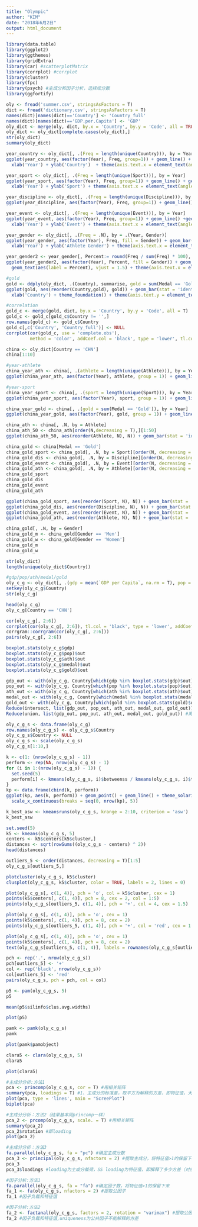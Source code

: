 ---
title: "Olympic"
author: "KIM"
date: "2018年6月2日"
output: html_document
---

```{r}
library(data.table)
library(ggplot2)
library(ggthemes)
library(gridExtra)
library(car) #scatterplotMatrix
library(corrplot) #corrplot
library(cluster)
library(fpc)
library(psych) #主成分和因子分析，选择成分数
library(ggfortify)
```

```{r}
oly <- fread('summer.csv', stringsAsFactors = T)
dict <- fread('dictionary.csv', stringsAsFactors = T)
names(dict)[names(dict)=='Country'] <- 'Country_full'
names(dict)[names(dict)=='GDP.per.Capita'] <- 'GDP'
oly_dict <- merge(oly, dict, by.x = 'Country', by.y = 'Code', all = TRUE)
oly_dict <- oly_dict[complete.cases(oly_dict),]
str(oly_dict)
summary(oly_dict)
```

```{r}
year_country <- oly_dict[, .(Freq = length(unique(Country))), by = Year] 
ggplot(year_country, aes(factor(Year), Freq, group=1)) + geom_line() + geom_point() + theme_dark() + 
  xlab('Year') + ylab('Country')  + theme(axis.text.x = element_text(angle = 45))  #country

year_sport <- oly_dict[, .(Freq = length(unique(Sport))), by = Year]        
ggplot(year_sport, aes(factor(Year), Freq, group=1)) + geom_line() + geom_point() + theme_economist() + 
  xlab('Year') + ylab('Sport') + theme(axis.text.x = element_text(angle = 45)) #sport

year_discipline <- oly_dict[, .(Freq = length(unique(Discipline))), by = Year]          
ggplot(year_discipline, aes(factor(Year), Freq, group=1)) + geom_line() + geom_point() + theme_economist_white() + xlab('Year') + ylab('Discipline') + theme(axis.text.x = element_text(angle = 45)) #discipline

year_event <- oly_dict[, .(Freq = length(unique(Event))), by = Year]       
ggplot(year_event, aes(factor(Year), Freq, group=1)) + geom_line() +geom_point() + theme_solarized() + 
  xlab('Year') + ylab('Event') + theme(axis.text.x = element_text(angle = 45)) #event

year_gender <- oly_dict[, .(Freq = .N), by = .(Year, Gender)]       
ggplot(year_gender, aes(factor(Year), Freq, fill = Gender)) + geom_bar(stat = 'identity') + theme_excel() + 
  xlab('Year') + ylab('Athlete Gender') + theme(axis.text.x = element_text(angle = 45)) #gender

year_gender2 <- year_gender[, Percent:= round(Freq / sum(Freq) * 100), by = Year]  
ggplot(year_gender2, aes(factor(Year), Percent, fill = Gender)) + geom_bar(stat = 'identity') + theme_fivethirtyeight() + xlab('Year') + ylab('Athlete Gender') + 
  geom_text(aes(label = Percent), vjust = 1.5) + theme(axis.text.x = element_text(angle = 45)) #gender
```

```{r}
#gold
gold <- ddply(oly_dict, .(Country), summarise, gold = sum(Medal == 'Gold'))
ggplot(gold, aes(reorder(Country,gold), gold)) + geom_bar(stat = 'identity') + coord_flip() +
  xlab('Country') + theme_foundation() + theme(axis.text.y = element_text(size = 5))

#correlation
gold_c <- merge(gold, dict, by.x = 'Country', by.y = 'Code', all = T)
gold_c <- gold_c[gold_c$Country != '',]
row.names(gold_c) <- gold_c$Country
gold_c[,c('Country', 'Country_full')] <- NULL
corrplot(cor(gold_c, use = 'complete.obs'), 
         method = 'color', addCoef.col = 'black', type = 'lower', tl.col = 'black')
```

```{r}
china <- oly_dict[Country == 'CHN']
china[1:10]
```

```{r}
#year-athlete
china_year_ath <- china[, .(athlete = length(unique(Athlete))), by = Year]
ggplot(china_year_ath, aes(factor(Year), athlete, group = 1)) + geom_line() + geom_point() + theme_igray() + xlab('Year') + ggtitle('Athelte')
```

```{r}
#year-sport
china_year_sport <- china[, .(sport = length(unique(Sport))), by = Year]
ggplot(china_year_sport, aes(factor(Year), sport, group = 1)) + geom_line() + geom_point() + xlab('Year') + ylab('Sport') + ggtitle('Sport') + theme(plot.title = element_text(size = 20)) + theme_light()
```

```{r}
china_year_gold <- china[, .(gold = sum(Medal == 'Gold')), by = Year]
ggplot(china_year_gold, aes(factor(Year), gold, group = 1)) + geom_line() + geom_point() + theme_linedraw() + xlab('Year') + ggtitle('Gold') + theme(plot.title = element_text(size = 20, hjust = 0.5))
```
```{r}
china_ath <- china[, .N, by = Athlete]
china_ath_50 <- china_ath[order(N,decreasing = T),][1:50]
ggplot(china_ath_50, aes(reorder(Athlete, N), N)) + geom_bar(stat = 'identity', fill = 'blue') + theme_pander() + xlab('Athlete') + coord_flip() + theme(axis.text.y = element_text(size = 5)) 
```

```{r}
china_gold <- china[Medal == 'Gold']
china_gold_sport <- china_gold[, .N, by = Sport][order(N, decreasing = F), ]
china_gold_dis <- china_gold[, .N, by = Discipline][order(N, decreasing = F), ]
china_gold_event <- china_gold[, .N, by = Event][order(N, decreasing = F), ]
china_gold_ath <- china_gold[, .N, by = Athlete][order(N, decreasing = F), ]
china_gold_sport
china_gold_dis
china_gold_event
china_gold_ath
```

```{r}
ggplot(china_gold_sport, aes(reorder(Sport, N), N)) + geom_bar(stat = 'identity') + coord_flip()
ggplot(china_gold_dis, aes(reorder(Discipline, N), N)) + geom_bar(stat = 'identity') + coord_flip()
ggplot(china_gold_event, aes(reorder(Event, N), N)) + geom_bar(stat = 'identity') + coord_flip()
ggplot(china_gold_ath, aes(reorder(Athlete, N), N)) + geom_bar(stat = 'identity') + coord_flip()
```

```{r}
china_gold[, .N, by = Gender]
china_gold_m <- china_gold[Gender == 'Men']
china_gold_w <- china_gold[Gender == 'Women']
china_gold_m
china_gold_w
```

```{r}
str(oly_dict)
length(unique(oly_dict$Country))
```

```{r}
#gdp/pop/ath/medal/gold
oly_c_g <- oly_dict[, .(gdp = mean(`GDP per Capita`, na.rm = T), pop = mean(Population, na.rm = T), ath = length(unique(Athlete)), medal = length(Medal), gold = sum(Medal == 'Gold')), by = Country]
setkey(oly_c_g$Country)
str(oly_c_g)
```

```{r}
head(oly_c_g)
oly_c_g[Country == 'CHN']
```

```{r}
cor(oly_c_g[, 2:6])
corrplot(cor(oly_c_g[, 2:6]), tl.col = 'black', type = 'lower', addCoef.col = 'black')
corrgram::corrgram(cor(oly_c_g[, 2:6]))
pairs(oly_c_g[, 2:6])
```

```{r}
boxplot.stats(oly_c_g$gdp)
boxplot.stats(oly_c_g$pop)$out
boxplot.stats(oly_c_g$ath)$out
boxplot.stats(oly_c_g$medal)$out
boxplot.stats(oly_c_g$gold)$out
```

```{r}
gdp_out <- with(oly_c_g, Country[which(gdp %in% boxplot.stats(gdp)$out)])
pop_out <- with(oly_c_g, Country[which(pop %in% boxplot.stats(pop)$out)])
ath_out <- with(oly_c_g, Country[which(ath %in% boxplot.stats(ath)$out)])
medal_out <- with(oly_c_g, Country[which(medal %in% boxplot.stats(medal)$out)])
gold_out <- with(oly_c_g, Country[which(gold %in% boxplot.stats(gold)$out)])
Reduce(intersect, list(gdp_out, pop_out, ath_out, medal_out, gold_out)) #离群值交集
Reduce(union, list(gdp_out, pop_out, ath_out, medal_out, gold_out)) #离群值并集
```

```{r}
oly_c_g_s <- data.frame(oly_c_g)
row.names(oly_c_g_s) <- oly_c_g_s$Country
oly_c_g_s$Country <- NULL
oly_c_g_s <- scale(oly_c_g_s)
oly_c_g_s[1:10,]
```

```{r}
k <- c(1: (nrow(oly_c_g_s) - 1))
perform <- rep(NA, nrow(oly_c_g_s) - 1)
for (i in 1:(nrow(oly_c_g_s) - 1)) {
  set.seed(5)
  perform[i] <- kmeans(oly_c_g_s, i)$betweenss / kmeans(oly_c_g_s, i)$totss
}
kp <- data.frame(cbind(k, perform))
ggplot(kp, aes(k, perform)) + geom_point() + geom_line() + theme_solarized() + 
  scale_x_continuous(breaks = seq(0, nrow(kp), 5))
```

```{r}
k_best_asw <- kmeansruns(oly_c_g_s, krange = 2:10, criterion = 'asw')
k_best_asw
```

```{r}
set.seed(5)
k5 <- kmeans(oly_c_g_s, 5) 
centers <- k5$centers[k5$cluster,]
distances <- sqrt(rowSums((oly_c_g_s - centers) ^ 2))
head(distances)
```

```{r}
outliers_5 <- order(distances, decreasing = T)[1:5]
oly_c_g_s[outliers_5,]
```

```{r}
plotcluster(oly_c_g_s, k5$cluster)
clusplot(oly_c_g_s, k5$cluster, color = TRUE, labels = 2, lines = 0)
```

```{r}
plot(oly_c_g_s[, c(1, 4)], pch = 'o', col = k5$cluster, cex = 1)
points(k5$centers[, c(1, 4)], pch = 8, cex = 2, col = 1:5)
points(oly_c_g_s[outliers_5, c(1, 4)], pch = '+', col = 4, cex = 1.5)
```

```{r}
plot(oly_c_g_s[, c(1, 4)], pch = 'o', cex = 1)
points(k5$centers[, c(1, 4)], pch = 8, cex = 2)
points(oly_c_g_s[outliers_5, c(1, 4)], pch = '+', col = 'red', cex = 1.5)
```

```{r}
plot(oly_c_g_s[, c(1, 4)], pch = 'o', cex = 1)
points(k5$centers[, c(1, 4)], pch = 8, cex = 2)
text(oly_c_g_s[outliers_5, c(1, 4)], labels = rownames(oly_c_g_s[outliers_5,]), col = 'red')
```

```{r}
pch <- rep('.', nrow(oly_c_g_s))
pch[outliers_5] <- '+'
col <- rep('black', nrow(oly_c_g_s))
col[outliers_5] <- 'red'
pairs(oly_c_g_s, pch = pch, col = col)
```

```{r}
p5 <- pam(oly_c_g_s, 5)
p5
```

```{r}
mean(p5$silinfo$clus.avg.widths)
```

```{r}
plot(p5)
```

```{r}
pamk <- pamk(oly_c_g_s)
pamk
```

```{r}
plot(pamk$pamobject)
```

```{r}
clara5 <- clara(oly_c_g_s, 5)
clara5
```

```{r}
plot(clara5)
```

```{r}
#主成分分析:方法1
pca <- princomp(oly_c_g_s, cor = T) #用相关矩阵
summary(pca, loadings = T) #1、主成分的标准差，取平方为解释的方差，即特征值，大于1的比较重要，取平方后和screeplot的y轴取值对应；2、方差贡献率，即方差占总方差比例，如果前几个方差贡献率很大可以舍去后面的；3、负载，自动省去负载低的（用prcomp不会省去）对应于每个主成份的变量线性组合的系数
plot(pca, type = 'lines', main = "ScreePlot")
biplot(pca)
```

```{r}
#主成分分析：方法2（结果基本同princomp一样）
pca_2 <- prcomp(oly_c_g_s, scale. = T) #用相关矩阵
summary(pca_2)
pca_2$rotation #即loading
plot(pca_2)
```

```{r}
#主成分分析：方法3
fa.parallel(oly_c_g_s, fa = "pc") #确定主成分数
pca_3 <- principal(oly_c_g_s, nfactors = 2) #提取主成分，将特征值>1的保留下来 #因为确定了主成分数量，所以结果和上面2个版本不同
pca_3
pca_3$loadings #loading为主成分载荷，SS loading为特征值，即解释了多少方差（对应碎石图的y轴），Proportion Var为方差贡献率
```

```{r}
#因子分析:方法1
fa.parallel(oly_c_g_s, fa = "fa") #确定因子数，将特征值>1的保留下来
fa_1 <- fa(oly_c_g_s, nfactors = 2) #提取公因子
fa_1 #因子负载和特征值
```

```{r}
#因子分析:方法2
fa_2 <- factanal(oly_c_g_s, factors = 2, rotation = "varimax") #提取公因子
fa_2 #因子负载和特征值,uniqueness为公共因子不能解释的方差
```




